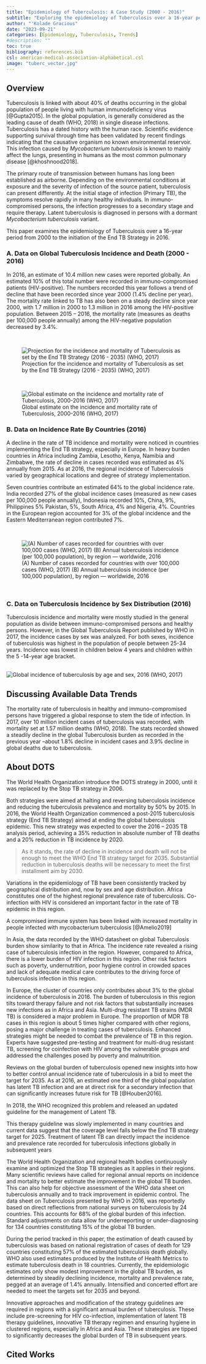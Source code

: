 ```yaml
---
title: "Epidemiology of Tuberculosis: A Case Study (2000 - 2016)"
subtitle: "Exploring the epidemiology of Tuberculosis over a 16-year period from 2000 to the initiation of the End TB Strategy in 2016"
author: "'Kolade Gracious"
date: "2023-09-21"
categories: [Epidemiology, Tuberculosis, Trends]
#description: ""
toc: true
bibliography: references.bib
csl: american-medical-association-alphabetical.csl
image: "tuberc_vector.jpg"
---
```


## Overview

Tuberculosis is linked with about 40% of deaths occurring in the global population of people living with human immunodeficiency virus [@Gupta2015]. In the global population, is generally considered as the leading cause of death (WHO, 2018) in single disease infections. Tuberculosis has a dated history with the human race. Scientific evidence supporting survival through time has been validated by recent findings indicating that the causative organism no known environmental reservoir. This infection caused by *Mycobacterium tuberculosis* is known to mainly affect the lungs, presenting in humans as the most common pulmonary disease [@khoshnood2018].

The primary route of transmission between humans has long been established as airborne. Depending on the environmental conditions at exposure and the severity of infection of the source patient, tuberculosis can present differently. At the initial stage of infection (Primary TB), the symptoms resolve rapidly in many healthy individuals. In immuno-compromised persons, the infection progresses to a secondary stage and require therapy. Latent tuberculosis is diagnosed in persons with a dormant *Mycobacterium tuberculosis* variant.

::: callout-note
This paper examines the epidemiology of Tuberculosis over a 16-year period from 2000 to the initiation of the End TB Strategy in 2016.
:::

### A. Data on Global Tuberculosis Incidence and Death (2000 - 2016)

In 2016, an estimate of 10.4 million new cases were reported globally. An estimated 10% of this total number were recorded in immuno-compromised patients (HIV-positive). The numbers recorded this year follows a trend of decline that have been recorded since year 2000 (1.4% decline per year). The mortality rate linked to TB has also been on a steady decline since year 2000, with 1.7 million in 2000 to 1.3 million in 2016 among the HIV-positive population. Between 2015 -- 2016, the mortality rate (measures as deaths per 100,000 people annually) among the HIV-negative population decreased by 3.4%.

<br>

![Projection for the incidence and mortality of Tuberculosis as set by the End TB Strategy (2016 - 2035) (WHO, 2017)](images/incidence-and-mortality.jpg){fig-align="center"}

<br>

![Global estimate on the incidence and mortality rate of Tuberculosis, 2000-2016 (WHO, 2017)](images/global-estimates.jpg){fig-align="center"}

### B. Data on Incidence Rate By Countries (2016)

A decline in the rate of TB incidence and mortality were noticed in countries implementing the End TB strategy, especially in Europe. In heavy burden countries in Africa including Zambia, Lesotho, Kenya, Namibia and Zimbabwe, the rate of decline in cases recorded was estimated as 4% annually from 2015. As at 2016, the regional incidence of Tuberculosis varied by geographical locations and degree of strategy implementation.

Seven countries contribute an estimated 64% to the global incidence rate. India recorded 27% of the global incidence cases (measured as new cases per 100,000 people annually), Indonesia recorded 10%, China, 9%, Philippines 5% Pakistan, 5%, South Africa, 4% and Nigeria, 4%. Countries in the European region accounted for 3% of the global incidence and the Eastern Mediterranean region contributed 7%.

<br>

![(A) Number of cases recorded for countries with over 100,000 cases (WHO, 2017) (B) Annual tuberculosis incidence (per 100,000 population), by region --- worldwide, 2016](images/countries-over-100000-cases.jpg){fig-align="center"}

<br>

### C. Data on Tuberculosis Incidence by Sex Distribution (2016)

Tuberculosis incidence and mortality were mostly studied in the general population as divide between immuno-compromised persons and healthy persons. However, in the Global Tuberculosis Report published by WHO in 2017, the incidence cases by sex was analyzed. For both sexes, incidence of tuberculosis was highest in the population of people between 25-34 years. Incidence was lowest in children below 4 years and children within the 5 -14-year age bracket.

<br> ![Global incidence of tuberculosis by age and sex, 2016 (WHO, 2017)](images/incidence-by-age-sex.jpg){fig-align="center"} <br>

## Discussing Available Data Trends

The mortality rate of tuberculosis in healthy and immuno-compromised persons have triggered a global response to stem the tide of infection. In 2017, over 10 million incident cases of tuberculosis was recorded, with mortality set at 1.57 million deaths (WHO, 2018). The stats recorded showed a steadily decline in the global Tuberculosis burden as recorded in the previous year --about 1.8% decline in incident cases and 3.9% decline in global deaths due to tuberculosis.

::: callout-important
## About DOTS

The World Health Organization introduce the DOTS strategy in 2000, until it was replaced by the Stop TB strategy in 2006.
:::

Both strategies were aimed at halting and reversing tuberculosis incidence and reducing the tuberculosis prevalence and mortality by 50% by 2015. In 2016, the World Health Organization commenced a post-2015 tuberculosis strategy (End TB Strategy) aimed at ending the global tuberculosis epidemic. This new strategy was expected to cover the 2016 -- 2035 TB analysis period, achieving a 35% reduction in absolute number of TB deaths and a 20% reduction in TB incidence by 2020.

> As it stands, the rate of decline in incidence and death will not be enough to meet the WHO End TB strategy target for 2035. Substantial reduction in tuberculosis deaths will be necessary to meet the first installment aim by 2030.

Variations in the epidemiology of TB have been consistently tracked by geographical distribution and, now by sex and age distribution. Africa constitutes one of the highest regional prevalence rate of tuberculosis. Co-infection with HIV is considered an important factor in the rate of TB epidemic in this region.

::: callout-note
A compromised immune system has been linked with increased mortality in people infected with mycobacterium tuberculosis [@Amelio2019]
:::

In Asia, the data recorded by the WHO datasheet on global Tuberculosis burden show similarity to that in Africa. The incidence rate revealed a rising case of tuberculosis infection in the region. However, compared to Africa, there is a lower burden of HIV infection in this region. Other risk factors such as poverty, undernutrition, poor hygiene control in crowded spaces and lack of adequate medical care contributes to the driving force of tuberculosis infection in this region.

In Europe, the cluster of countries only contributes about 3% to the global incidence of tuberculosis in 2016. The burden of tuberculosis in this region tilts toward therapy failure and not risk factors that substantially increases new infections as in Africa and Asia. Multi-drug resistant TB strains (MDR TB) is considered a major problem in Europe. The proportion of MDR TB cases in this region is about 5 times higher compared with other regions, posing a major challenge in treating cases of tuberculosis. Enhanced strategies might be needed to combat the prevalence of TB in this region. Experts have suggested pre-testing and treatment for multi-drug resistant TB, screening for coinfection with HIV among the vulnerable groups and addressed the challenges posed by poverty and malnutrition.

Reviews on the global burden of tuberculosis opened new insights into how to better control annual incidence rate of tuberculosis in a bid to meet the target for 2035. As at 2016, an estimated one third of the global population has latent TB infection and are at direct risk for a secondary infection that can significantly increases future risk for TB [@Houben2016].

::: callout-note
In 2018, the WHO recognized this problem and released an updated guideline for the management of Latent TB.
:::

This therapy guideline was slowly implemented in many countries and current data suggest that the coverage level falls below the End TB strategy target for 2025. Treatment of latent TB can directly impact the incidence and prevalence rate recorded for tuberculosis infections globally in subsequent years

The World Health Organization and regional health bodies continuously examine and optimized the Stop TB strategies as it applies in their regions. Many scientific reviews have called for regional annual reports on incidence and mortality to better estimate the improvement in the global TB burden. This can also help for objective assessment of the WHO data sheet on tuberculosis annually and to track improvement in epidemic control. The data sheet on Tuberculosis presented by WHO in 2016, was reportedly based on direct reflections from national surveys on tuberculosis by 24 countries. This accounts for 68% of the global burden of this infection. Standard adjustments on data allow for underreporting or under-diagnosing for 134 countries constituting 15% of the global TB burden.

During the period tracked in this paper, the estimation of death caused by tuberculosis was based on national registration of cases of death for 129 countries constituting 57% of the estimated tuberculosis death globally. WHO also used estimates produced by the Institute of Health Metrics to estimate tuberculosis death in 18 countries. Currently, the epidemiologic estimates only show modest improvement in the global TB burden, as determined by steadily declining incidence, mortality and prevalence rate, pegged at an average of 1.4% annually. Intensified and concerted effort are needed to meet the targets set for 2035 and beyond.

Innovative approaches and modification of the strategy guidelines are required in regions with a significant annual burden of tuberculosis. These include pre-screening for HIV co-infection, implementation of latent TB therapy guidelines, innovative TB therapy regimen and ensuring hygiene in clustered regions, especially in Africa and Asia. These strategies are tipped to significantly decreases the global burden of TB in subsequent years.

## Cited Works
